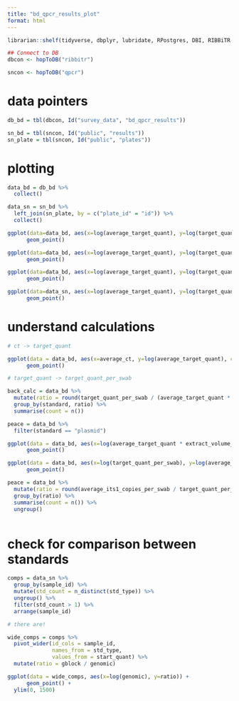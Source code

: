 ```yaml
---
title: "bd_qpcr_results_plot"
format: html
---
```


```r
librarian::shelf(tidyverse, dbplyr, lubridate, RPostgres, DBI, RIBBiTR-BII/ribbitrrr, ggplot2)

## Connect to DB
dbcon <- hopToDB("ribbitr")

sncon <- hopToDB("qpcr")
```

# data pointers
```r
db_bd = tbl(dbcon, Id("survey_data", "bd_qpcr_results"))

sn_bd = tbl(sncon, Id("public", "results"))
sn_plate = tbl(sncon, Id("public", "plates"))
```

# plotting
```r
data_bd = db_bd %>%
  collect()

data_sn = sn_bd %>%
  left_join(sn_plate, by = c("plate_id" = "id")) %>%
  collect()

ggplot(data=data_bd, aes(x=log(average_target_quant), y=log(target_quant_per_swab), color=standard_target_type)) +
      geom_point()

ggplot(data=data_bd, aes(x=log(average_target_quant), y=log(target_quant_per_swab), color=standard)) +
      geom_point()

ggplot(data=data_bd, aes(x=log(average_target_quant), y=log(target_quant_per_swab), color=qpcr_lab)) +
      geom_point()

ggplot(data=data_sn, aes(x=log(average_target_quant), y=log(target_quant_per_swab), color=standard)) +
      geom_point()

```

# understand calculations
```r
# ct -> target_quant

ggplot(data = data_bd, aes(x=average_ct, y=log(average_target_quant), color = standard)) +
      geom_point()

# target_quant -> target_quant_per_swab

back_calc = data_bd %>%
  mutate(ratio = round(target_quant_per_swab / (average_target_quant * extract_volume_uL/(volume_template_dna_uL * qpcr_dilution_factor)), digits = 1)) %>%
  group_by(standard, ratio) %>%
  summarise(count = n())

peace = data_bd %>%
  filter(standard == "plasmid")

ggplot(data = data_bd, aes(x=log(average_target_quant * extract_volume_uL/(volume_template_dna_uL * qpcr_dilution_factor)), y=log(target_quant_per_swab), color = standard)) +
      geom_point()

ggplot(data = data_bd, aes(x=log(target_quant_per_swab), y=log(average_its1_copies_per_swab), color = standard)) +
      geom_point()

peace = data_bd %>%
  mutate(ratio = round(average_its1_copies_per_swab / target_quant_per_swab, digits = 0)) %>%
  group_by(ratio) %>%
  summarise(count = n()) %>%
  ungroup()



```

# check for comparison between standards
```r
comps = data_sn %>%
  group_by(sample_id) %>%
  mutate(std_count = n_distinct(std_type)) %>%
  ungroup() %>%
  filter(std_count > 1) %>%
  arrange(sample_id)

# there are!

wide_comps = comps %>%
  pivot_wider(id_cols = sample_id,
              names_from = std_type,
              values_from = start_quant) %>%
  mutate(ratio = gblock / genomic)

ggplot(data = wide_comps, aes(x=log(genomic), y=ratio)) +
      geom_point() +
  ylim(0, 1500)
```
